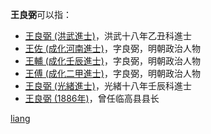 '''王良弼'''可以指：
* [[王良弼_(洪武進士)|王良弼 (洪武進士)]]，洪武十八年乙丑科進士
* [[王佐_(成化河南進士)|王佐 (成化河南進士)]]，字良弼，明朝政治人物
* [[王輔_(成化壬辰進士)|王輔 (成化壬辰進士)]]，字良弼，明朝政治人物
* [[王傅_(成化二甲進士)|王傅 (成化二甲進士)]]，字良弼，明朝政治人物
* [[王良弼_(光緒進士)|王良弼 (光緒進士)]]，光緒十八年壬辰科進士
* [[王良弼_(1886年)|王良弼 (1886年)]]，曾任临高县县长

{{disambig}}

[[Category:三字王姓人名消歧义|liang]]